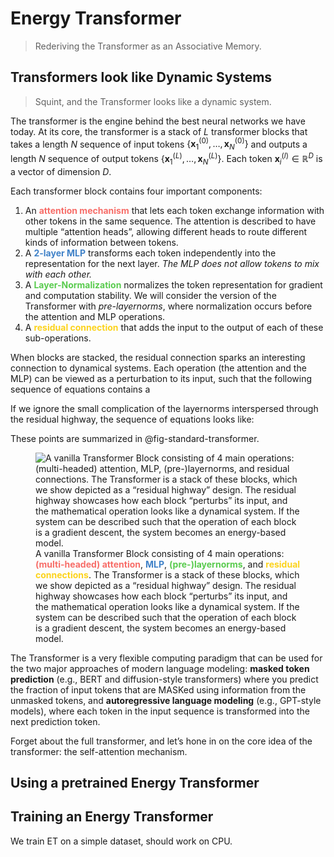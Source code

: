 # Energy Transformer
> Rederiving the Transformer as an Associative Memory.

<style>
    .red { color:rgb(247, 109, 104); }
    .blue { color:rgb(64, 130, 200); }
    .green { color:rgb(89, 203, 78); }
    .yellow { color:rgb(252, 211, 28); }
</style>

## Transformers look like Dynamic Systems
> Squint, and the Transformer looks like a dynamic system. 

The transformer is the engine behind the best neural networks we have today. At its core, the transformer is a stack of $L$ transformer blocks that takes a length $N$ sequence of input tokens $\{\mathbf{x}^{(0)}_1, \ldots, \mathbf{x}^{(0)}_N\}$ and outputs a length $N$ sequence of output tokens $\{\mathbf{x}^{(L)}_1, \ldots, \mathbf{x}^{(L)}_N\}$. Each token $\mathbf{x}^{(l)}_i \in \mathbb{R}^D$ is a vector of dimension $D$. 

Each transformer block contains four important components: 

1. An [**attention mechanism**]{.red} that lets each token exchange information with other tokens in the same sequence. The attention is described to have multiple "attention heads", allowing different heads to route different kinds of information between tokens.
2. A [**2-layer MLP**]{.blue} transforms each token independently into the representation for the next layer. *The MLP does not allow tokens to mix with each other.*
3. A [**Layer-Normalization**]{.green} normalizes the token representation for gradient and computation stability. We will consider the version of the Transformer with *pre-layernorms*, where normalization occurs before the attention and MLP operations.
4. A [**residual connection**]{.yellow} that adds the input to the output of each of these sub-operations. 

When blocks are stacked, the residual connection sparks an interesting connection to dynamical systems. Each operation (the attention and the MLP) can be viewed as a perturbation to its input, such that the following sequence of equations contains a

If we ignore the small complication of the layernorms interspersed through the residual highway, the sequence of equations looks like:


These points are summarized in @fig-standard-transformer.

![A vanilla Transformer Block consisting of 4 main operations: [**(multi-headed) attention**]{.red}, [**MLP**]{.blue}, [**(pre-)layernorms**]{.green}, and [**residual connections**]{.yellow}. The Transformer is a stack of these blocks, which we show depicted as a "residual highway" design. The residual highway showcases how each block "perturbs" its input, and the mathematical operation looks like a dynamical system. If the system can be described such that the operation of each block is a gradient descent, the system becomes an energy-based model.](./figs/standard-transformer.png){#fig-standard-transformer}

The Transformer is a very flexible computing paradigm that can be used for the two major approaches of modern language modeling: **masked token prediction** (e.g., BERT and diffusion-style transformers) where you predict the fraction of input tokens that are MASKed using information from the unmasked tokens, and **autoregressive language modeling** (e.g., GPT-style models), where each token in the input sequence is transformed into the next prediction token.

Forget about the full transformer, and let's hone in on the core idea of the transformer: the self-attention mechanism.

## Using a pretrained Energy Transformer

## Training an Energy Transformer

We train ET on a simple dataset, should work on CPU.